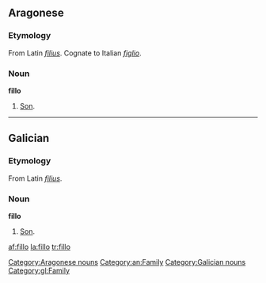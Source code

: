 ==Aragonese==
===Etymology===
From Latin ''[[filius]]''. Cognate to Italian ''[[figlio]]''.

===Noun===
'''fillo'''

# [[son|Son]].
[[Category:Aragonese nouns]]
[[Category:an:Family]]
----
==Galician==
===Etymology===
From Latin ''[[filius]]''.
===Noun===
'''fillo'''

# [[son|Son]].
[[Category:Galician nouns]]
[[Category:gl:Family]]

[[af:fillo]]
[[la:fillo]]
[[tr:fillo]]